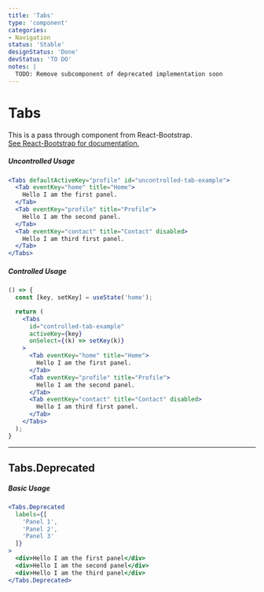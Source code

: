 ```yaml
---
title: 'Tabs'
type: 'component'
categories:
- Navigation
status: 'Stable'
designStatus: 'Done'
devStatus: 'TO DO'
notes: |
  TODO: Remove subcomponent of deprecated implementation soon
---
```




# Tabs



<p style={{ fontSize: '1.5em' }}>
  This is a pass through component from React-Bootstrap.<br/>
  <a href="https://react-bootstrap.github.io/components/cards/" target="_blank" rel="noopener noreferrer">
    See React-Bootstrap for documentation.
  </a>
</p>

##### Uncontrolled Usage

```jsx live
<Tabs defaultActiveKey="profile" id="uncontrolled-tab-example">
  <Tab eventKey="home" title="Home">
    Hello I am the first panel.
  </Tab>
  <Tab eventKey="profile" title="Profile">
    Hello I am the second panel.
  </Tab>
  <Tab eventKey="contact" title="Contact" disabled>
    Hello I am third first panel.
  </Tab>
</Tabs>
```

##### Controlled Usage

```jsx live
() => {
  const [key, setKey] = useState('home');

  return (
    <Tabs
      id="controlled-tab-example"
      activeKey={key}
      onSelect={(k) => setKey(k)}
    >
      <Tab eventKey="home" title="Home">
        Hello I am the first panel.
      </Tab>
      <Tab eventKey="profile" title="Profile">
        Hello I am the second panel.
      </Tab>
      <Tab eventKey="contact" title="Contact" disabled>
        Hello I am third first panel.
      </Tab>
    </Tabs>
  );
}
```

***

## Tabs.Deprecated

##### Basic Usage

```jsx live
<Tabs.Deprecated
  labels={[
    'Panel 1',
    'Panel 2',
    'Panel 3'
  ]}
>
  <div>Hello I am the first panel</div>
  <div>Hello I am the second panel</div>
  <div>Hello I am the third panel</div>
</Tabs.Deprecated>
```
